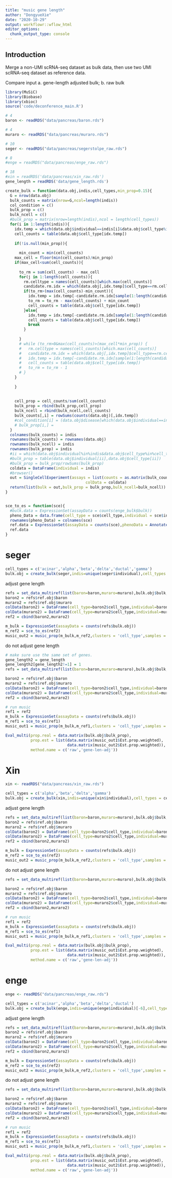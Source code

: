 ```yaml
---
title: "music gene length"
author: "DongyueXie"
date: "2020-10-29"
output: workflowr::wflow_html
editor_options:
  chunk_output_type: console
---
```


## Introduction

Merge a non-UMI scRNA-seq dataset as bulk data, then use two UMI scRNA-seq dataset as reference data. 

Compare input a. gene-length adjusted bulk; b. raw bulk

```r
library(MuSiC)
library(Biobase)
library(xbioc)
source('code/deconference_main.R')

# 4
baron <- readRDS("data/pancreas/baron.rds")

# 4
muraro <- readRDS("data/pancreas/muraro.rds")

# 10
seger <- readRDS("data/pancreas/segerstolpe_raw.rds")

# 8
#enge = readRDS("data/pancreas/enge_raw.rds")

# 18
#xin = readRDS('data/pancreas/xin_raw.rds')
gene_length = readRDS('data/gene_length.rds')
```



```r
create_bulk = function(data.obj,indis,cell_types,min_prop=0.15){
  G = nrow(data.obj)
  bulk_counts = matrix(nrow=G,ncol=length(indis))
  col_condition = c()
  bulk_prop = c()
  bulk_ncell = c()
  #bulk_prop = matrix(nrow=length(indis),ncol = length(cell_types))
  for(i in 1:length(indis)){
    idx.temp = which(data.obj$individual==indis[i]&data.obj$cell_type%in%cell_types)
    cell_counts = table(data.obj$cell_type[idx.temp])
    
    if(!is.null(min_prop)){
      
      min_count = min(cell_counts)
    max_cell = floor(min(cell_counts)/min_prop)
    if(max_cell<sum(cell_counts)){
      
      to_rm = sum(cell_counts) - max_cell
      for(j in 1:length(cell_counts)){
        rm.celltype = names(cell_counts)[which.max(cell_counts)]
        candidate.rm.idx = which(data.obj[,idx.temp]$cell_type==rm.celltype)
        if(to_rm>(max(cell_counts)-min_count)){
          idx.temp = idx.temp[-candidate.rm.idx[sample(1:length(candidate.rm.idx),max(cell_counts)-min_count)]]
          to_rm = to_rm - max(cell_counts) + min_count
          cell_counts = table(data.obj$cell_type[idx.temp])
        }else{
          idx.temp = idx.temp[-candidate.rm.idx[sample(1:length(candidate.rm.idx),to_rm)]]
          cell_counts = table(data.obj$cell_type[idx.temp])
          break
        }
        
      }
      # while (to_rm>0&max(cell_counts)>(max_cell*min_prop)) {
      #   rm.celltype = names(cell_counts)[which.max(cell_counts)]
      #   candidate.rm.idx = which(data.obj[,idx.temp]$cell_type==rm.celltype)
      #   idx.temp = idx.temp[-candidate.rm.idx[sample(1:length(candidate.rm.idx),1)]]
      #   cell_counts = table(data.obj$cell_type[idx.temp])
      #   to_rm = to_rm - 1
      # }
    }
    
    }
    
    
    cell_prop = cell_counts/sum(cell_counts)
    bulk_prop = rbind(bulk_prop,cell_prop)
    bulk_ncell = rbind(bulk_ncell,cell_counts)
    bulk_counts[,i] = rowSums(counts(data.obj)[,idx.temp])
    #col_condition[i] = (data.obj$disease[which(data.obj$individual==indis[i])])[1]
    # bulk_prop[i,] = 
  }
  colnames(bulk_counts) = indis
  rownames(bulk_counts) = rownames(data.obj)
  rownames(bulk_ncell) = indis
  rownames(bulk_prop) = indis
  #ii = which(data.obj$individual%in%indis&data.obj$cell_type%in%cell_types)
  #bulk_prop = table(data.obj$individual[ii],data.obj$cell_type[ii])
  #bulk_prop = bulk_prop/rowSums(bulk_prop)
  coldata = DataFrame(individual = indis)
  #browser()
  out = SingleCellExperiment(assays = list(counts = as.matrix(bulk_counts)),
                                   colData = coldata)
  return(list(bulk = out,bulk_prop = bulk_prop,bulk_ncell=bulk_ncell))
}


sce_to_es = function(sce){
  #bulk.data = ExpressionSet(assayData = counts(enge_bulk$bulk))
  pheno_Data = data.frame(cell_type = sce$cell_type,individual = sce$individual)
  rownames(pheno_Data) = colnames(sce)
  ref.data = ExpressionSet(assayData = counts(sce),phenoData = AnnotatedDataFrame(pheno_Data))
  ref.data
}
```

# seger

```r
cell_types = c('acinar','alpha','beta','delta','ductal','gamma')
bulk.obj = create_bulk(seger,indis=unique(seger$individual),cell_types = cell_types,min_prop = NULL)
```

adjust gene length

```r
refs = set_data_multiref(list(baron=baron,muraro=muraro),bulk.obj$bulk,gene_length = gene_length,protocols = c('UMI','UMI'),cell_types = cell_types)
baron2 = refs$ref.obj$baron
muraro2 = refs$ref.obj$muraro
colData(baron2) = DataFrame(cell_type=baron2$cell_type,individual=baron2$individual)
colData(muraro2) = DataFrame(cell_type=muraro2$cell_type,individual=muraro2$individual)
ref2 = cbind(baron2,muraro2)

m_bulk = ExpressionSet(assayData = counts(refs$bulk.obj))
m_ref2 = sce_to_es(ref2)
music_out2 = music_prop(m_bulk,m_ref2,clusters = 'cell_type',samples = 'individual')
```


do not adjust gene length

```r
# make sure use the same set of genes.
gene_length2 = gene_length
gene_length2[gene_length2!=1] = 1
refs = set_data_multiref(list(baron=baron,muraro=muraro),bulk.obj$bulk,gene_length = gene_length2,protocols = c('UMI','UMI'),cell_types = cell_types)
```

```r
baron2 = refs$ref.obj$baron
muraro2 = refs$ref.obj$muraro
colData(baron2) = DataFrame(cell_type=baron2$cell_type,individual=baron2$individual)
colData(muraro2) = DataFrame(cell_type=muraro2$cell_type,individual=muraro2$individual)
ref2 = cbind(baron2,muraro2)

# run music
ref1 = ref2
m_bulk = ExpressionSet(assayData = counts(refs$bulk.obj))
m_ref1 = sce_to_es(ref1)
music_out1 = music_prop(m_bulk,m_ref1,clusters = 'cell_type',samples = 'individual')
```


```r
Eval_multi(prop.real = data.matrix(bulk.obj$bulk_prop), 
           prop.est = list(data.matrix(music_out1$Est.prop.weighted), 
                           data.matrix(music_out2$Est.prop.weighted)),
           method.name = c('raw','gene-len-adj'))
```


# Xin

```r
xin <- readRDS("data/pancreas/xin_raw.rds")
```

```r
cell_types = c('alpha','beta','delta','gamma')
bulk.obj = create_bulk(xin,indis=unique(xin$individual),cell_types = cell_types,min_prop = NULL)
```

adjust gene length

```r
refs = set_data_multiref(list(baron=baron,muraro=muraro),bulk.obj$bulk,gene_length = gene_length,protocols = c('UMI','UMI'),cell_types = cell_types)
baron2 = refs$ref.obj$baron
muraro2 = refs$ref.obj$muraro
colData(baron2) = DataFrame(cell_type=baron2$cell_type,individual=baron2$individual)
colData(muraro2) = DataFrame(cell_type=muraro2$cell_type,individual=muraro2$individual)
ref2 = cbind(baron2,muraro2)

m_bulk = ExpressionSet(assayData = counts(refs$bulk.obj))
m_ref2 = sce_to_es(ref2)
music_out2 = music_prop(m_bulk,m_ref2,clusters = 'cell_type',samples = 'individual')
```


do not adjust gene length

```r
refs = set_data_multiref(list(baron=baron,muraro=muraro),bulk.obj$bulk,gene_length = gene_length2,protocols = c('UMI','UMI'),cell_types = cell_types)
```

```r
baron2 = refs$ref.obj$baron
muraro2 = refs$ref.obj$muraro
colData(baron2) = DataFrame(cell_type=baron2$cell_type,individual=baron2$individual)
colData(muraro2) = DataFrame(cell_type=muraro2$cell_type,individual=muraro2$individual)
ref2 = cbind(baron2,muraro2)

# run music
ref1 = ref2
m_bulk = ExpressionSet(assayData = counts(refs$bulk.obj))
m_ref1 = sce_to_es(ref1)
music_out1 = music_prop(m_bulk,m_ref1,clusters = 'cell_type',samples = 'individual')
```


```r
Eval_multi(prop.real = data.matrix(bulk.obj$bulk_prop), 
           prop.est = list(data.matrix(music_out1$Est.prop.weighted), 
                           data.matrix(music_out2$Est.prop.weighted)),
           method.name = c('raw','gene-len-adj'))
```

# enge


```r
enge <- readRDS("data/pancreas/enge_raw.rds")
```

```r
cell_types = c('acinar','alpha','beta','delta','ductal')
bulk.obj = create_bulk(enge,indis=unique(enge$individual)[-6],cell_types = cell_types,min_prop = NULL)
```

adjust gene length

```r
refs = set_data_multiref(list(baron=baron,muraro=muraro),bulk.obj$bulk,gene_length = gene_length,protocols = c('UMI','UMI'),cell_types = cell_types)
baron2 = refs$ref.obj$baron
muraro2 = refs$ref.obj$muraro
colData(baron2) = DataFrame(cell_type=baron2$cell_type,individual=baron2$individual)
colData(muraro2) = DataFrame(cell_type=muraro2$cell_type,individual=muraro2$individual)
ref2 = cbind(baron2,muraro2)

m_bulk = ExpressionSet(assayData = counts(refs$bulk.obj))
m_ref2 = sce_to_es(ref2)
music_out2 = music_prop(m_bulk,m_ref2,clusters = 'cell_type',samples = 'individual')
```


do not adjust gene length

```r
refs = set_data_multiref(list(baron=baron,muraro=muraro),bulk.obj$bulk,gene_length = gene_length2,protocols = c('UMI','UMI'),cell_types = cell_types)
```

```r
baron2 = refs$ref.obj$baron
muraro2 = refs$ref.obj$muraro
colData(baron2) = DataFrame(cell_type=baron2$cell_type,individual=baron2$individual)
colData(muraro2) = DataFrame(cell_type=muraro2$cell_type,individual=muraro2$individual)
ref2 = cbind(baron2,muraro2)

# run music
ref1 = ref2
m_bulk = ExpressionSet(assayData = counts(refs$bulk.obj))
m_ref1 = sce_to_es(ref1)
music_out1 = music_prop(m_bulk,m_ref1,clusters = 'cell_type',samples = 'individual')
```


```r
Eval_multi(prop.real = data.matrix(bulk.obj$bulk_prop), 
           prop.est = list(data.matrix(music_out1$Est.prop.weighted), 
                           data.matrix(music_out2$Est.prop.weighted)),
           method.name = c('raw','gene-len-adj'))
```
